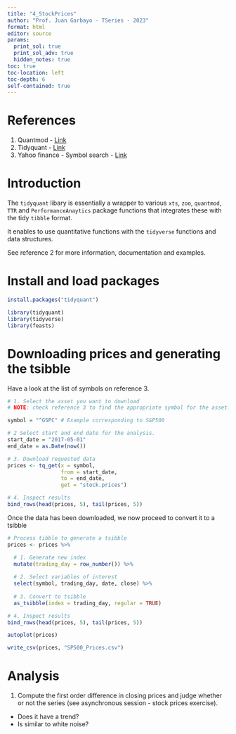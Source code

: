 ---
title: "4_StockPrices"
author: "Prof. Juan Garbayo - TSeries - 2023"
format: html
editor: source
params:
  print_sol: true
  print_sol_adv: true
  hidden_notes: true
toc: true
toc-location: left
toc-depth: 6
self-contained: true
---

# References

1. Quantmod - [Link](https://www.quantmod.com/)
2. Tidyquant - [Link](https://business-science.github.io/tidyquant/)
3. Yahoo finance - Symbol search - [Link](https://finance.yahoo.com/lookup)

# Introduction

The `tidyquant` libary is essentially a wrapper to various `xts`, `zoo`, `quantmod`, `TTR` and `PerformanceAnaytics` package functions that integrates these with the tidy `tibble` format.

It enables to use quantitative functions with the `tidyverse` functions and data structures. 

See reference 2 for more information, documentation and examples.

# Install and load packages

```{r, eval=FALSE}
install.packages("tidyquant")
```

```{r, error=FALSE, warning=FALSE, message = FALSE}
library(tidyquant)
library(tidyverse)
library(feasts)
```

# Downloading prices and generating the tsibble

Have a look at the list of symbols on reference 3.

```{r}
# 1. Select the asset you want to download
# NOTE: check reference 3 to find the appropriate symbol for the asset.

symbol = "^GSPC" # Example corresponding to S&P500

# 2 Select start and end date for the analysis.
start_date = "2017-05-01"
end_date = as.Date(now())

# 3. Download requested data
prices <- tq_get(x = symbol,
                 from = start_date,
                 to = end_date,
                 get = "stock.prices")

# 4. Inspect results
bind_rows(head(prices, 5), tail(prices, 5))
```

Once the data has been downloaded, we now proceed to convert it to a tsibble

```{r}
# Process tibble to generate a tsibble
prices <- prices %>%

  # 1. Generate new index
  mutate(trading_day = row_number()) %>%
  
  # 2. Select variables of interest
  select(symbol, trading_day, date, close) %>%
   
  # 3. Convert to tsibble
  as_tsibble(index = trading_day, regular = TRUE)

# 4. Inspect results
bind_rows(head(prices, 5), tail(prices, 5))
```

```{r}
autoplot(prices)
```

```{r}
write_csv(prices, "SP500_Prices.csv")
```

# Analysis

1. Compute the first order difference in closing prices and judge whether or not the series (see asynchronous session - stock prices exercise).

* Does it have a trend?
* Is similar to white noise?
